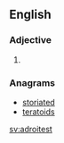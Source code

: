 ==English==

===Adjective===
{{head|en}}

# {{en-superlative of|adroit}}

===Anagrams===
* [[storiated#English|storiated]]
* [[teratoids#English|teratoids]]

[[sv:adroitest]]